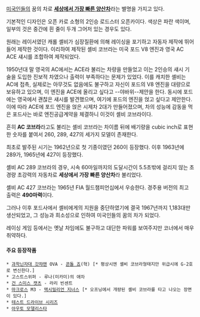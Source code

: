 [[미국]]인들의 꿈의 차로 '''[[세상에서 가장 빠른 양산차]]'''라는 별명을 가지고 있다.

기본적인 디자인은 오픈 카로 소형의 2인승 로드스터 오픈카이다. 색상은 파란 색이며, 일부의 것은 중간에 흰 줄이 두개 그어저 있는 경우도 있다.

원래는 레이서였던 캐롤 셸비가 심장질환에 의해 레이싱을 포기하고 자동자 제작에 뛰어들어 제작한 것이다. 이리하여 제작된 셸비 코브라는 미국 포드 V8 엔진과 영국 AC ACE 섀시를 조합하여 제작되었다. 

1950년대 말 영국의 AC에서는 ACE라 불리는 차량을 만들었고 이는 2인승의 섀시 기술을 도입한 진보적 차였으나 출력이 부족하다는 문제가 있었다. 이를 캐치한 셸비는 AC에 접촉, 실제로는 아무것도 없음에도 불구하고 자신이 포드의 V8 엔진을 대량으로 보유하고 있으며, 이 엔진을 ACE에 올리고 싶다고 --야바위--제안을 한다. 동시에 포드에는 영국에서 괜찮은 섀시를 발견했으며, 여기에 포드의 엔진을 얹고 싶다고 제안한다. 이에 따라 ACE에 포드 엔진을 얹은 시제차 2대가 만들어졌으며, 차의 성능에 감동을 먹은 포드사는 바로 엔진공급계약을 체결하니 이것이 셸비 코브라이다. 

흔히 '''AC 코브라'''라고도 불리는 셸비 코브라는 차이름 뒤에 배기량을 cubic inch로 표현한 숫자를 붙여서 260, 289, 427의 세가지 모델이 존재한다.

최초로 발주된 시기는 1962년으로 첫 기종이였던 260이 등장했다. 이후 1963년에 289가, 1965년에 427이 등장했다. 

셸비 AC 289 코브라의 경우, 시속 60마일까지의 도달시간이 5.5초밖에 걸리지 않는 초경량 초강력의 자동차로 '''세상에서 가장 빠른 양산차'''라 불리었다.

셸비 AC 427 코브라는 1965년 FIA 월드챔피언십에서 우승한다. 경주용 버전의 최고 출력은 '''490마력'''이다.

그러나 이후 포드사에서 셸비에게의 지원을 중단하였기에 결국 1967년까지 1,183대만 생산되었고, 그 성능과 희소성으로 인하여 미국인들의 꿈의 차가 되었다.

레이싱 게임 등에서는 옛날 차임에도 불구하고 대단한 파워를 보여주지만 코너에서 매우 취약하다.


==== 주요 등장작품 ====
 
 * [[과학닌자대 갓챠맨]] OVA - [[콘돌 죠]](혁) [* 평상시엔 셸비 코브라형태지만 위급시에 G-2호로 변신한다.]
 * 고스트스위퍼 - 루나(미카미)의 애차
 * [[건 스미스 캣츠]] - 라리 빈센트
 * [[마크로스]] M3 - [[맥시밀리언 지너스]] [* 오프닝에서 개량된 셸비 코브라를 타고 나오는 장면이 있다.]
 * [[테스트 드라이브 시리즈]]
 * [[아우토 모델리스타]]
